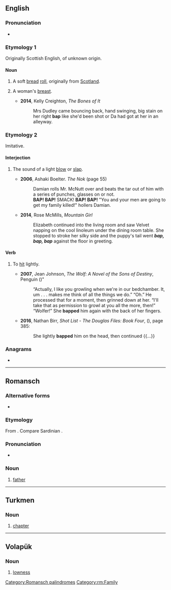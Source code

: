 {{also|bắp|BAP}}
==English==

===Pronunciation===
* {{IPA|/bæp/|lang=en}}

===Etymology 1===
Originally Scottish English, of unknown origin.

====Noun====
{{en-noun}}

# A soft [[bread]] [[roll]], originally from [[Scotland]].
# {{lb|en|British|slang|mostly|in the plural}} A woman's [[breast]].
#* '''2014''', Kelly Creighton, ''The Bones of It''
#*: Mrs Dudley came bouncing back, hand swinging, big stain on her right '''bap''' like she'd been shot or Da had got at her in an alleyway.

===Etymology 2===
Imitative.

====Interjection====
{{en-intj}}

# {{lb|en|informal}} The sound of a light [[blow]] or [[slap]].
#* '''2006''', Ashaki Boelter. ''The Nok'' (page 55)
#*: Damian rolls Mr. McNutt over and beats the tar out of him with a series of punches, glasses on or not.<br>'''BAP! BAP!''' SMACK! '''BAP! BAP!''' "You and your men are going to get my family killed!" hollers Damian.
#* '''2014''', Rose McMills, ''Mountain Girl''
#*: Elizabeth continued into the living room and saw Velvet napping on the cool linoleum under the dining room table. She stopped to stroke her silky side and the puppy's tail went '''''bap, bap, bap''''' against the floor in greeting.

====Verb====
{{en-verb|bapp|ing}}

# {{lb|en|informal|transitive}} To [[hit]] lightly.
#* '''2007''', Jean Johnson, ''The Wolf: A Novel of the Sons of Destiny'', Penguin ({{ISBN|9781440623431}})"
#*: “Actually, I like you growling when we&#39;re in our bedchamber. It, um . . . makes me think of all the things we do.” “Oh.” He processed that for a moment, then grinned down at her. “I&#39;ll take that as permission to growl at you all the more, then!” “Wolfer!” She '''bapped''' him again with the back of her fingers.
#* '''2016''', Nathan Birr, ''Shot List - The Douglas Files: Book Four'', ({{ISBN|9780996769174}}), page 385:
#*: She lightly '''bapped''' him on the head, then continued {{...}}

===Anagrams===
* {{anagrams|en|ABP|APB|Abp.|BPA|PBA|abp.}}

----

==Romansch==

===Alternative forms===
* {{qualifier|Rumantsch Grischun|Sursilvan|Sutsilvan|Surmiran}} {{l|rm|bab}}

===Etymology===
From {{inh|rm|LL.|*babbus}}. Compare Sardinian {{m|sc|babbu}}.

===Pronunciation===
* {{IPA|[baːp]|lang=rm}}

===Noun===
{{rm-noun|m}}

# {{lb|rm|Puter|Vallader}} [[father]]

[[Category:Romansch palindromes]]
[[Category:rm:Family]]

----

==Turkmen==

===Noun===
{{tk-noun}}

# [[chapter]]

----

==Volapük==

===Noun===
{{head|vo|noun}}

# [[lowness]]